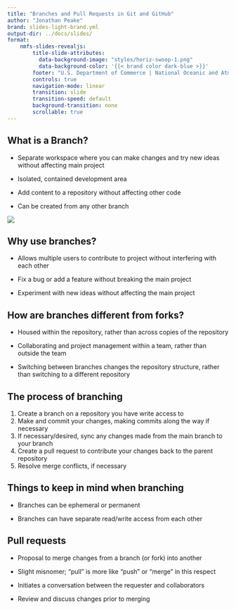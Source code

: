 ```yaml
---
title: "Branches and Pull Requests in Git and GitHub"
author: "Jonathan Peake"
brand: slides-light-brand.yml
output-dir: ../docs/slides/
format: 
    nmfs-slides-revealjs: 
        title-slide-attributes:
          data-background-image: "styles/horiz-swoop-1.png"
          data-background-color: '{{< brand color dark-blue >}}'
        footer: "U.S. Department of Commerce | National Oceanic and Atmospheric Administration | National Marine Fisheries Service"
        controls: true
        navigation-mode: linear
        transition: slide
        transition-speed: default
        background-transition: none
        scrollable: true
---
```


## What is a Branch? {.center}

-   Separate workspace where you can make changes and try new ideas without affecting main project

-   Isolated, contained development area

-   Add content to a repository without affecting other code

-   Can be created from any other branch

![](images/paste-78.png)

## Why use branches?

-   Allows multiple users to contribute to project without interfering with each other

-   Fix a bug or add a feature without breaking the main project

-   Experiment with new ideas without affecting the main project

## How are branches different from forks?

-   Housed within the repository, rather than across copies of the repository

-   Collaborating and project management within a team, rather than outside the team

-   Switching between branches changes the repository structure, rather than switching to a different repository

## The process of branching {auto-animate="true"}

::: incremental
1.  Create a branch on a repository you have write access to
2.  Make and commit your changes, making commits along the way if necessary
3.  If necessary/desired, sync any changes made from the main branch to your branch
4.  Create a pull request to contribute your changes back to the parent repository
5.  Resolve merge conflicts, if necessary
:::

## Things to keep in mind when branching

-   Branches can be ephemeral or permanent

-   Branches can have separate read/write access from each other

## Pull requests

-   Proposal to merge changes from a branch (or fork) into another

-   Slight misnomer; "pull" is more like "push" or "merge" in this respect

-   Initiates a conversation between the requester and collaborators

-   Review and discuss changes prior to merging